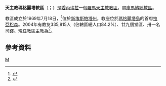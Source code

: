 {{refimprove|time=2019-08-08T12:50:56+00:00}}
{{Infobox Roman Catholic diocese
|Roman Catholic Diocese of = 天主教瑪格麗塔教區
|Latin name of diocese = Dioecesis Margaritensis
|image =Nueva Esparta in Venezuela.svg
|caption = 教區範圍
|location = [[委內瑞拉|委內瑞拉]]
|territory = [[新埃斯帕塔州|新埃斯帕塔州]]
|population =335,815
|rite = 拉丁禮
|patron = 
|province = 庫馬納
|established = 1969年
|cathedral = 聖母升天主教座堂
|副主教座堂 =
|leadership = 主教
|website =
|pope = {{incumbent pope}}
|ordinary = {{link-es|威田南·若瑟·卡斯特羅-阿瓜約|Fernando José Castro Aguayo}}
|coadjutor bishop = 
|auxiliary =
|emeritus = 
}}

'''天主教瑪格麗塔教區'''（{{lang-la|Dioecesis Margaritensis}}；{{lang-es|Diócesis de Margarita}}）是[[委內瑞拉|委內瑞拉]]一個[[羅馬天主教|羅馬天主教]][[教區|教區]]，屬[[天主教庫馬納總教區|庫馬納總教區]]。

教區成立於1969年7月18日，<ref>{{cite web |title=CUMANENSIS (MARGARITENSIS) |url=https://w2.vatican.va/content/paul-vi/la/apost_constitutions/documents/hf_p-vi_apc_19690718_margaritensis.html |publisher=Libreria Editrice Vaticana |accessdate=2019-08-08 |archiveurl=https://web.archive.org/web/20190808124841/https://w2.vatican.va/content/paul-vi/la/apost_constitutions/documents/hf_p-vi_apc_19690718_margaritensis.html |archivedate=2019-08-08 |language=la |date=1969-07-18 |dead-url=no }}</ref>位於[[新埃斯帕塔州|新埃斯帕塔州]]，教座位於[[瑪格麗塔島|瑪格麗塔島]]的首府[[拉亞松森|拉亞松森]]。2004年有教友335,815人（佔轄區總人口84.2%）、廿九個堂區、卅一名司鐸。現任教區主教為{{link-es|威田南·若瑟·卡斯特羅-阿瓜約|Fernando José Castro Aguayo}}<ref>{{cite press release |title=Rinunce e nomine, 04.08.2015 |url=https://press.vatican.va/content/salastampa/it/bollettino/pubblico/2015/08/04/0598/01288.html |publisher=Sala Stampa della Santa Sede |accessdate=2019-08-08 |archiveurl=https://web.archive.org/web/20190808071422/https://press.vatican.va/content/salastampa/it/bollettino/pubblico/2015/08/04/0598/01288.html |archivedate=2019-08-08 |language=it |date=2015-08-04 |dead-url=no }}</ref>。

==參考資料==
{{reflist}}

{{委內瑞拉天主教教區}}

[[Category:委內瑞拉天主教教區|M]]